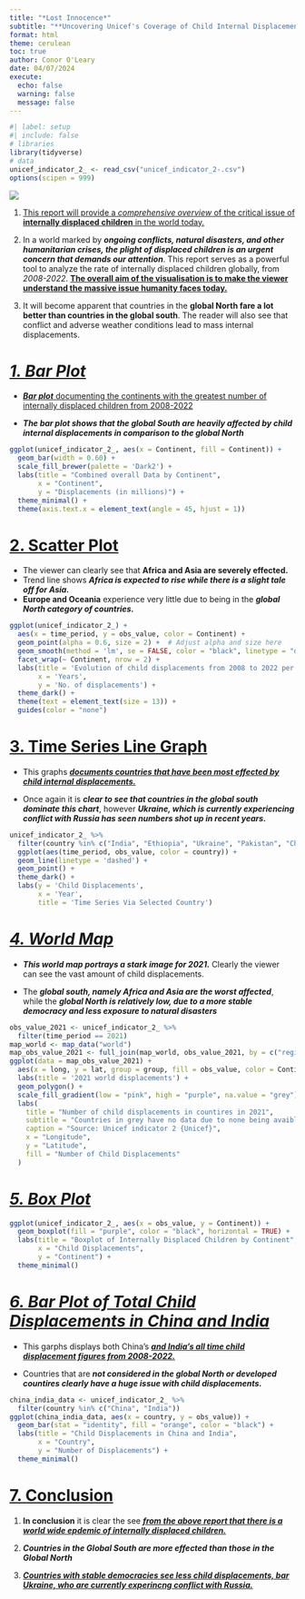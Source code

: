 ```yaml
---
title: "*Lost Innocence*"
subtitle: "**Uncovering Unicef's Coverage of Child Internal Displacements Worldwide From 2008-2022**"
format: html 
theme: cerulean
toc: true
author: Conor O'Leary
date: 04/07/2024
execute: 
  echo: false
  warning: false
  message: false
---
```


```r
#| label: setup
#| include: false
# libraries
library(tidyverse)
# data
unicef_indicator_2_ <- read_csv("unicef_indicator_2-.csv")
options(scipen = 999)
```

![](unicef_twitter1.png)

1.  [This report will provide a *comprehensive overview* of the critical issue of **internally displaced children** in the world today.]{.underline}

2.  In a world marked by ***ongoing conflicts, natural disasters, and other humanitarian crises, the plight of displaced children is an urgent concern that demands our attention***. This report serves as a powerful tool to analyze the rate of internally displaced children globally, from *2008-2022*. [**The overall aim of the visualisation is to make the viewer understand the massive issue humanity faces today.**]{.underline}

3.  It will become apparent that countries in the **global North fare a lot better than countries in the global south**. The reader will also see that conflict and adverse weather conditions lead to mass internal displacements.

# [***1. Bar Plot***]{.underline}

-   [***Bar plot*** documenting the continents with the greatest number of internally displaced children from 2008-2022]{.underline}

-   ***The bar plot shows that the global South are heavily affected by child internal displacements in comparison to the global North***

```r
ggplot(unicef_indicator_2_, aes(x = Continent, fill = Continent)) +
  geom_bar(width = 0.60) +
  scale_fill_brewer(palette = 'Dark2') +
  labs(title = "Combined overall Data by Continent",
       x = "Continent",
       y = "Displacements (in millions)") +
  theme_minimal() + 
  theme(axis.text.x = element_text(angle = 45, hjust = 1)) 


```

# [**2. Scatter Plot**]{.underline}

-   The viewer can clearly see that **Africa and Asia are severely effected.**
-   Trend line shows ***Africa is expected to rise while there is a slight tale off for Asia.***
-   **Europe and Oceania** experience very little due to being in the ***global North category of countries.***

```r
ggplot(unicef_indicator_2_) +
  aes(x = time_period, y = obs_value, color = Continent) +
  geom_point(alpha = 0.6, size = 2) +  # Adjust alpha and size here
  geom_smooth(method = 'lm', se = FALSE, color = "black", linetype = "dashed") +
  facet_wrap(~ Continent, nrow = 2) + 
  labs(title = 'Evolution of child displacements from 2008 to 2022 per continent',
       x = 'Years',
       y = 'No. of displacements') +
  theme_dark() +
  theme(text = element_text(size = 13)) +
  guides(color = "none")

```

# [**3. Time Series Line Graph**]{.underline}

-   This graphs [***documents countries that have been most effected by child internal displacements.***]{.underline}

-   Once again it is ***clear to see that countries in the global south dominate this chart***, however ***Ukraine, which is currently experiencing conflict with Russia has seen numbers shot up in recent years.***

```r
unicef_indicator_2_ %>%
  filter(country %in% c("India", "Ethiopia", "Ukraine", "Pakistan", "China")) %>%
  ggplot(aes(time_period, obs_value, color = country)) +
  geom_line(linetype = 'dashed') +
  geom_point() +
  theme_dark() +
  labs(y = 'Child Displacements',
       x = 'Year',
       title = 'Time Series Via Selected Country')

```

# [***4. World Map***]{.underline}

-   ***This world map portrays a stark image for 2021.*** Clearly the viewer can see the vast amount of child displacements.

-   The ***global south, namely Africa and Asia are the worst affected***, while the ***global North is relatively low, due to a more stable democracy and less exposure to natural disasters***

```r
obs_value_2021 <- unicef_indicator_2_ %>%
  filter(time_period == 2021) 
map_world <- map_data("world") 
map_obs_value_2021 <- full_join(map_world, obs_value_2021, by = c("region" = "country"))
ggplot(data = map_obs_value_2021) +
  aes(x = long, y = lat, group = group, fill = obs_value, color = Continent) +
  labs(title = '2021 world displacements') +
  geom_polygon() +
  scale_fill_gradient(low = "pink", high = "purple", na.value = "grey") +
  labs(
    title = "Number of child displacements in countires in 2021",
    subtitle = "Countries in grey have no data due to none being avaible from Unicef",
    caption = "Source: Unicef indicator 2 {Unicef}",
    x = "Longitude",
    y = "Latitude",
    fill = "Number of Child Displacements"
  ) 


```

# [***5. Box Plot***]{.underline}

```r
ggplot(unicef_indicator_2_, aes(x = obs_value, y = Continent)) +
  geom_boxplot(fill = "purple", color = "black", horizontal = TRUE) +
  labs(title = "Boxplot of Internally Displaced Children by Continent",
       x = "Child Displacements",
       y = "Continent") +
  theme_minimal()
```

# [***6. Bar Plot of Total Child Displacements in China and India***]{.underline}

-   This garphs displays both China's [***and India's all time child displacement figures from 2008-2022.***]{.underline}

-   Countries that are ***not considered in the global North or developed countires clearly have a huge issue with child displacements.***

```r
china_india_data <- unicef_indicator_2_ %>%
  filter(country %in% c("China", "India"))
ggplot(china_india_data, aes(x = country, y = obs_value)) +
  geom_bar(stat = "identity", fill = "orange", color = "black") +
  labs(title = "Child Displacements in China and India",
       x = "Country",
       y = "Number of Displacements") +
  theme_minimal()
```

# [**7. Conclusion**]{.underline}

1.  **In conclusion** it is clear the see [***from the above report that there is a world wide epdemic of internally displaced children.***]{.underline}

2.  ***Countries in the Global South are more effected than those in the Global North***

3.  [***Countries with stable democracies see less child displacements, bar Ukraine, who are currently experincng conflict with Russia.***]{.underline}
